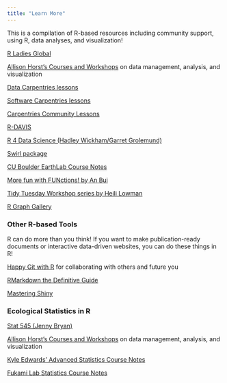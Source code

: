 ```yaml
---
title: "Learn More"
---
```


This is a compilation of R-based resources including community support, using R, data analyses, and visualization!

[R Ladies Global](https://rladies.org/)

[Allison Horst's Courses and Workshops](https://allisonhorst.github.io/) on data management, analysis, and visualization

[Data Carpentries lessons](https://datacarpentry.org/lessons/)

[Software Carpentries lessons](https://software-carpentry.org/lessons/)

[Carpentries Community Lessons](https://carpentries.org/community-lessons/)

[R-DAVIS](https://gge-ucd.github.io/R-DAVIS/)

[R 4 Data Science (Hadley Wickham/Garret Grolemund)](https://r4ds.hadley.nz/)

[Swirl package](https://swirlstats.com/)

[CU Boulder EarthLab Course Notes](https://www.earthdatascience.org/courses/)

[More fun with FUNctions! by An Bui](https://an-bui.shinyapps.io/FUNctions-learnR/#section-about-and-credits)

[Tidy Tuesday Workshop series by Heili Lowman](https://github.com/hlowman/TidyTuesday)

[R Graph Gallery](https://r-graph-gallery.com/)

### Other R-based Tools

R can do more than you think! If you want to make publication-ready documents or interactive data-driven websites, you can do these things in R!

[Happy Git with R](https://happygitwithr.com/) for collaborating with others and future you

[RMarkdown the Definitive Guide](https://bookdown.org/yihui/rmarkdown/)

[Mastering Shiny](https://mastering-shiny.org/)

### Ecological Statistics in R

[Stat 545 (Jenny Bryan)](https://stat545.com/)

[Allison Horst's Courses and Workshops](https://allisonhorst.github.io/) on data management, analysis, and visualization

[Kyle Edwards' Advanced Statistics Course Notes](https://sites.google.com/site/kyleedwardsresearch/lecture-notes?authuser=0)

[Fukami Lab Statistics Course Notes](https://fukamilab.github.io/BIO202/index.html)
